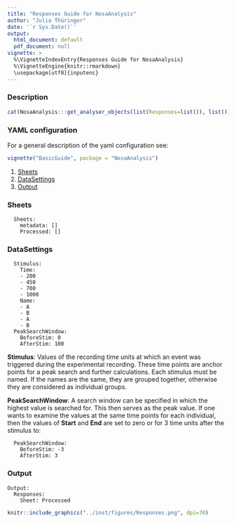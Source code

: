 ```yaml
---
title: "Responses Guide for NosaAnalysis"
author: "Julia Thüringer"
date: '`r Sys.Date()`'
output:
  html_document: default
  pdf_document: null
vignette: >
  %\VignetteIndexEntry{Responses Guide for NosaAnalysis}
  %\VignetteEngine{knitr::rmarkdown}
  \usepackage[utf8]{inputenc}
---
```


### Description

```r
cat(NosaAnalysis:::get_analyser_objects(list(Responses=list()), list())$Responses$description)
```

### YAML configuration

For a general description of the yaml configuration see:

```r
vignette("BasicGuide", package = "NosaAnalysis")
```

1. [Sheets](#sheets)
2. [DataSettings](#datasettings)
3. [Output](#output)

### Sheets

```
  Sheets:
    metadata: []
    Processed: []
```

### DataSettings

```
  Stimulus:
    Time:
    - 200
    - 450
    - 700
    - 1000
    Name:
    - A
    - B
    - A
    - B
  PeakSearchWindow:
    BeforeStim: 0
    AfterStim: 100
```

**Stimulus**: Values of the recording time units at which an event was triggered during the experimental recording. These time points are anchor points for a peak search and further calculations. Each stimulus must be named. If the names are the same, they are grouped together, otherwise they are considered as individual groups.

**PeakSearchWindow**: A search window can be specified in which the highest value is searched for. This then serves as the peak value. If one wants to examine the values at the same time points for each individual, then the values of **Start** and **End** are set to zero or for 3 time units after the stimulus to:

```
  PeakSearchWindow:
    BeforeStim: -3
    AfterStim: 3
```

### Output

```
Output:
  Responses:
    Sheet: Processed
```

```r
knitr::include_graphics("../inst/figures/Responses.png", dpi=70)
```

